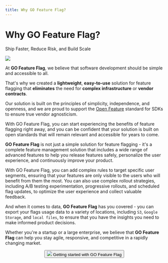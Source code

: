 ```yaml
---
title: Why GO Feature Flag?
---
```


<h1 className={styles.title}>Why GO Feature Flag?</h1>
<div className={styles.subtitle}>

  Ship Faster, Reduce Risk, and Build Scale

</div>
<img src={logo} className={styles.roundImg} />
<div className={styles.space3}></div>

At **GO Feature Flag**, we believe that software development should be simple and accessible to all.

That's why we created a **lightweight**, **easy-to-use** solution for feature flagging that **eliminates** the need for
**complex infrastructure** or **vendor contracts**.

Our solution is built on the principles of simplicity, independence, and openness, and we are proud to support the
[Open Feature](https://openfeature.dev) standard for SDKs to ensure true vendor agnosticism.

With GO Feature Flag, you can start experiencing the benefits of feature flagging right away, and you can be confident
that your solution is built on open standards that will remain relevant and accessible for years to come.

**GO Feature Flag** is not just a simple solution for feature flagging - it's a complete feature management solution that
includes a wide range of advanced features to help you release features safely, personalize the user experience, and
continuously improve your product.

With GO Feature Flag, you can add complex rules to target specific user segments,
ensuring that your features are only visible to the users who will benefit from them the most. You can also use complex
rollout strategies, including A/B testing experimentation, progressive rollouts, and scheduled flag updates, to optimize
the user experience and collect valuable feedback.

And when it comes to data, **GO Feature Flag** has you covered - you can export your flags usage data to a variety of
locations, including `S3`, `Google Storage`, and `local files`, to ensure that you have the insights you need to make informed
product decisions.

Whether you're a startup or a large enterprise, we believe that **GO Feature Flag** can help you stay agile, responsive, and competitive in a rapidly changing market.

<div className={styles.space5}></div>
<center>
  <Link to={'/docs'} >
    <button className="pushy__btn pushy__btn--md pushy__btn--black">
      <img src={logo} className={styles.logo}/>  Getting started with GO Feature Flag
    </button>
  </Link>
</center>
<div className={styles.space5}></div>